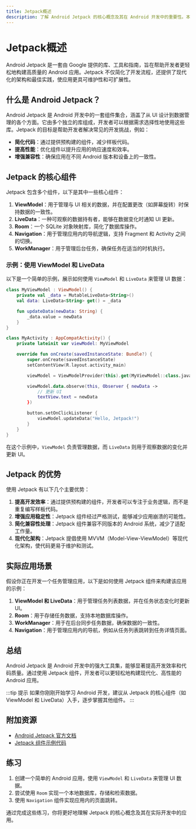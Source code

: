 ```yaml
---
title: Jetpack概述
description: 了解 Android Jetpack 的核心概念及其在 Android 开发中的重要性。本文适合初学者，将逐步讲解 Jetpack 的组件、优势以及实际应用场景。
---
```


# Jetpack概述

Android Jetpack 是一套由 Google 提供的库、工具和指南，旨在帮助开发者更轻松地构建高质量的 Android 应用。Jetpack 不仅简化了开发流程，还提供了现代化的架构和最佳实践，使应用更具可维护性和可扩展性。

## 什么是 Android Jetpack？

Android Jetpack 是 Android 开发中的一套组件集合，涵盖了从 UI 设计到数据管理的各个方面。它由多个独立的库组成，开发者可以根据需求选择性地使用这些库。Jetpack 的目标是帮助开发者解决常见的开发挑战，例如：

- **简化代码**：通过提供预构建的组件，减少样板代码。
- **提高性能**：优化组件以提升应用的响应速度和效率。
- **增强兼容性**：确保应用在不同 Android 版本和设备上的一致性。

## Jetpack 的核心组件

Jetpack 包含多个组件，以下是其中一些核心组件：

1. **ViewModel**：用于管理与 UI 相关的数据，并在配置更改（如屏幕旋转）时保持数据的一致性。
2. **LiveData**：一种可观察的数据持有者，能够在数据变化时通知 UI 更新。
3. **Room**：一个 SQLite 对象映射库，简化了数据库操作。
4. **Navigation**：用于管理应用内的导航逻辑，支持 Fragment 和 Activity 之间的切换。
5. **WorkManager**：用于管理后台任务，确保任务在适当的时机执行。

### 示例：使用 ViewModel 和 LiveData

以下是一个简单的示例，展示如何使用 `ViewModel` 和 `LiveData` 来管理 UI 数据：

```kotlin
class MyViewModel : ViewModel() {
    private val _data = MutableLiveData<String>()
    val data: LiveData<String> get() = _data

    fun updateData(newData: String) {
        _data.value = newData
    }
}

class MyActivity : AppCompatActivity() {
    private lateinit var viewModel: MyViewModel

    override fun onCreate(savedInstanceState: Bundle?) {
        super.onCreate(savedInstanceState)
        setContentView(R.layout.activity_main)

        viewModel = ViewModelProvider(this).get(MyViewModel::class.java)

        viewModel.data.observe(this, Observer { newData ->
            // 更新 UI
            textView.text = newData
        })

        button.setOnClickListener {
            viewModel.updateData("Hello, Jetpack!")
        }
    }
}
```

在这个示例中，`ViewModel` 负责管理数据，而 `LiveData` 则用于观察数据的变化并更新 UI。

## Jetpack 的优势

使用 Jetpack 有以下几个主要优势：

1. **提高开发效率**：通过提供预构建的组件，开发者可以专注于业务逻辑，而不是重复编写样板代码。
2. **增强应用稳定性**：Jetpack 组件经过严格测试，能够减少应用崩溃的可能性。
3. **简化兼容性处理**：Jetpack 组件兼容不同版本的 Android 系统，减少了适配工作量。
4. **现代化架构**：Jetpack 提倡使用 MVVM（Model-View-ViewModel）等现代化架构，使代码更易于维护和测试。

## 实际应用场景

假设你正在开发一个任务管理应用，以下是如何使用 Jetpack 组件来构建该应用的示例：

1. **ViewModel 和 LiveData**：用于管理任务列表数据，并在任务状态变化时更新 UI。
2. **Room**：用于存储任务数据，支持本地数据库操作。
3. **WorkManager**：用于在后台同步任务数据，确保数据的一致性。
4. **Navigation**：用于管理应用内的导航，例如从任务列表跳转到任务详情页面。

## 总结

Android Jetpack 是 Android 开发中的强大工具集，能够显著提高开发效率和代码质量。通过使用 Jetpack 组件，开发者可以更轻松地构建现代化、高性能的 Android 应用。

:::tip 提示
如果你刚刚开始学习 Android 开发，建议从 Jetpack 的核心组件（如 ViewModel 和 LiveData）入手，逐步掌握其他组件。
:::

## 附加资源

- [Android Jetpack 官方文档](https://developer.android.com/jetpack)
- [Jetpack 组件示例代码](https://github.com/android/sunflower)

## 练习

1. 创建一个简单的 Android 应用，使用 `ViewModel` 和 `LiveData` 来管理 UI 数据。
2. 尝试使用 `Room` 实现一个本地数据库，存储和检索数据。
3. 使用 `Navigation` 组件实现应用内的页面跳转。

通过完成这些练习，你将更好地理解 Jetpack 的核心概念及其在实际开发中的应用。